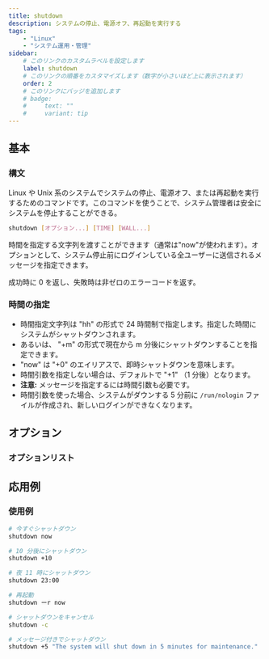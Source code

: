 ```yaml
---
title: shutdown
description: システムの停止、電源オフ、再起動を実行する
tags:
    - "Linux"
    - "システム運用・管理"
sidebar:
    # このリンクのカスタムラベルを設定します
    label: shutdown
    # このリンクの順番をカスタマイズします（数字が小さいほど上に表示されます）
    order: 2
    # このリンクにバッジを追加します
    # badge:
    #     text: ""
    #     variant: tip
---
```



## 基本

### 構文

Linux や Unix 系のシステムでシステムの停止、電源オフ、または再起動を実行するためのコマンドです。このコマンドを使うことで、システム管理者は安全にシステムを停止することができる。

```bash
shutdown [オプション...] [TIME] [WALL...]
```

時間を指定する文字列を渡すことができます（通常は"now"が使われます）。オプションとして、システム停止前にログインしている全ユーザーに送信されるメッセージを指定できます。

成功時に 0 を返し、失敗時は非ゼロのエラーコードを返す。

### 時間の指定

-   時間指定文字列は "hh" の形式で 24 時間制で指定します。指定した時間にシステムがシャットダウンされます。
-   あるいは、 "+m" の形式で現在から m 分後にシャットダウンすることを指定できます。
-   "now" は "+0" のエイリアスで、即時シャットダウンを意味します。
-   時間引数を指定しない場合は、デフォルトで "+1" （1 分後）となります。
-   **注意:** メッセージを指定するには時間引数も必要です。
-   時間引数を使った場合、システムがダウンする 5 分前に `/run/nologin` ファイルが作成され、新しいログインができなくなります。

## オプション

### オプションリスト

<Table
    caption=""
    columns={["オプション", "省略なし", "説明"]}
    data={[
        ["", "--help", "簡単なヘルプメッセージを表示して終了します。"],
        ["-H", "--halt", "システムを停止します。"],
        ["-P", "--poweroff", "システムの電源をオフにします(デフォルト)"],
        ["-r", "--reboot", "システムを再起動する"],
        [
            "-h",
            "",
            "`--poweroff` と同じですが、アクションが “halt” の時は上書きしない。\n`shutdown --reboot -h` は poweroff になるが、\n`shutdown --halt -h` は halt になる",
        ],
        ["-k", "", "システムを停止、電源オフ、再起動をせずに、ウォールメッセージを送信する"],
        ["", "--no-wall", "停止、電源オフ、再起動前にウォールメッセージを送信しない"],
        ["-c", "", "保留中のシャットダウンをキャンセルする。シャットダウンの待機時間中のキャンセルを行う。"],
        ["", "--show", "保留中のシャットダウンアクションと時間を表示する。"],
    ]}
/>

## 応用例

### 使用例

```bash
# 今すぐシャットダウン
shutdown now

# 10 分後にシャットダウン
shutdown +10

# 夜 11 時にシャットダウン
shutdown 23:00

# 再起動
shutdown ーr now

# シャットダウンをキャンセル
shutdown -c

# メッセージ付きでシャットダウン
shutdown +5 "The system will shut down in 5 minutes for maintenance."
```
